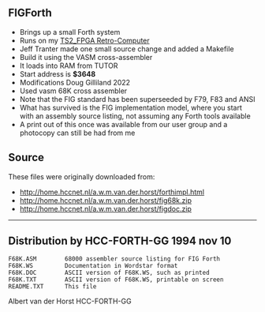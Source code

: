 == FIGForth ==

* Brings up a small Forth system
* Runs on my [https://github.com/douggilliland/Retro-Computers/tree/master/68000/TS2_FPGA TS2_FPGA Retro-Computer]
* Jeff Tranter made one small source change and added a Makefile
* Build it using the VASM cross-assembler
* It loads into RAM from TUTOR
* Start address is '''$3648'''
* Modifications Doug Gilliland 2022
* Used vasm 68K cross assembler
* Note that the FIG standard has been superseeded by F79, F83 and ANSI
* What has survived is the FIG implementation model, where you start with an assembly source listing, not assuming any Forth tools available
* A print out of this once was available from our user group and a photocopy can still be had from me

== Source ==

These files were originally downloaded from:

* http://home.hccnet.nl/a.w.m.van.der.horst/forthimpl.html
* http://home.hccnet.nl/a.w.m.van.der.horst/fig68k.zip
* http://home.hccnet.nl/a.w.m.van.der.horst/figdoc.zip

------------------------------------------------------------------------

== Distribution by HCC-FORTH-GG     1994 nov 10 ==

<pre>
F68K.ASM        68000 assembler source listing for FIG Forth
F68K.WS         Documentation in Wordstar format
F68K.DOC        ASCII version of F68K.WS, such as printed
F68K.TXT        ASCII version of F68K.WS, printable on screen
README.TXT      This file
</pre>

Albert van der Horst
HCC-FORTH-GG
